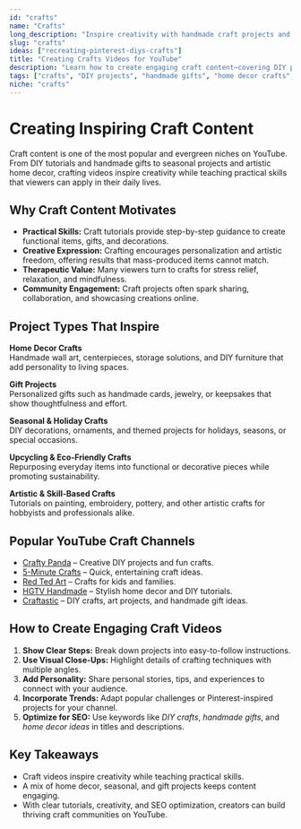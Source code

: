 ```yaml
---
id: "crafts"
name: "Crafts"
long_description: "Inspire creativity with handmade craft projects and artistic tutorial content that teaches practical skills while encouraging creative expression."
slug: "crafts"
ideas: ["recreating-pinterest-diys-crafts"]
title: "Creating Crafts Videos for YouTube"
description: "Learn how to create engaging craft content—covering DIY projects, handmade gifts, home decor, seasonal ideas, and artistic tutorials."
tags: ["crafts", "DIY projects", "handmade gifts", "home decor crafts", "seasonal crafts", "artistic tutorials"]
niche: "crafts"
---
```


# Creating Inspiring Craft Content

Craft content is one of the most popular and evergreen niches on YouTube. From DIY tutorials and handmade gifts to seasonal projects and artistic home decor, crafting videos inspire creativity while teaching practical skills that viewers can apply in their daily lives.

## Why Craft Content Motivates

- **Practical Skills:** Craft tutorials provide step-by-step guidance to create functional items, gifts, and decorations.  
- **Creative Expression:** Crafting encourages personalization and artistic freedom, offering results that mass-produced items cannot match.  
- **Therapeutic Value:** Many viewers turn to crafts for stress relief, relaxation, and mindfulness.  
- **Community Engagement:** Craft projects often spark sharing, collaboration, and showcasing creations online.  

## Project Types That Inspire

**Home Decor Crafts**  
Handmade wall art, centerpieces, storage solutions, and DIY furniture that add personality to living spaces.  

**Gift Projects**  
Personalized gifts such as handmade cards, jewelry, or keepsakes that show thoughtfulness and effort.  

**Seasonal & Holiday Crafts**  
DIY decorations, ornaments, and themed projects for holidays, seasons, or special occasions.  

**Upcycling & Eco-Friendly Crafts**  
Repurposing everyday items into functional or decorative pieces while promoting sustainability.  

**Artistic & Skill-Based Crafts**  
Tutorials on painting, embroidery, pottery, and other artistic crafts for hobbyists and professionals alike.  

## Popular YouTube Craft Channels

- [Crafty Panda](https://www.youtube.com/@CraftyPanda) – Creative DIY projects and fun crafts.  
- [5-Minute Crafts](https://www.youtube.com/@5MinuteCraftsYouTube) – Quick, entertaining craft ideas.  
- [Red Ted Art](https://www.youtube.com/@RedTedArt) – Crafts for kids and families.  
- [HGTV Handmade](https://www.youtube.com/@HGTVHandmade) – Stylish home decor and DIY tutorials.  
- [Craftastic](https://www.youtube.com/@Craftastic) – DIY crafts, art projects, and handmade gift ideas.  

## How to Create Engaging Craft Videos

1. **Show Clear Steps:** Break down projects into easy-to-follow instructions.  
2. **Use Visual Close-Ups:** Highlight details of crafting techniques with multiple angles.  
3. **Add Personality:** Share personal stories, tips, and experiences to connect with your audience.  
4. **Incorporate Trends:** Adapt popular challenges or Pinterest-inspired projects for your channel.  
5. **Optimize for SEO:** Use keywords like *DIY crafts*, *handmade gifts*, and *home decor ideas* in titles and descriptions.  

## Key Takeaways

- Craft videos inspire creativity while teaching practical skills.  
- A mix of home decor, seasonal, and gift projects keeps content engaging.  
- With clear tutorials, creativity, and SEO optimization, creators can build thriving craft communities on YouTube.  
